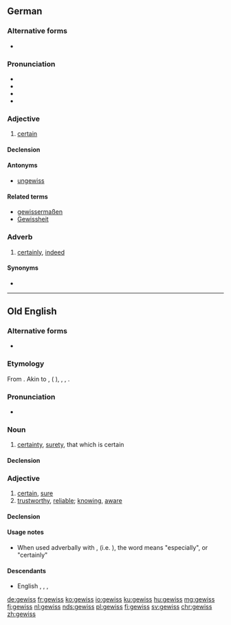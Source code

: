 ==German==

===Alternative forms===
* {{l|de|gewiß}} {{qualifier|obsolete}}

===Pronunciation===
* {{IPA|[ɡəˈvɪs]|lang=de}}
* {{audio|DE-gewiss.ogg|audio|lang=de}}
* {{audio|BY-gewiss.ogg|Audio (Bavarian)|lang=de}}
* {{rhymes|ɪs|lang=de}}

===Adjective===
{{de-adj|gewisser|gewissesten}}

# [[certain]]

====Declension====
{{de-decl-adj|gewiss|gewisser|gewissest}}

====Antonyms====
* [[ungewiss]]

====Related terms====
* [[gewissermaßen]]
* [[Gewissheit]]

===Adverb===
{{de-adv}}

# [[certainly]], [[indeed]]

====Synonyms====
* {{l|de|sicherlich}}

----

==Old English==

===Alternative forms===
* {{l|ang|ġewis}}

===Etymology===
From {{etyl|gem-pro|ang}} {{m|gem-pro|*gawissaz||certain}}. Akin to {{etyl|osx|-}} {{term|gewiss|lang=osx}}, {{etyl|odt|-}} {{term|gewisso|lang=odt}} ({{etyl|nl|-}} {{term|gewis|lang=nl}}), {{etyl|de|-}} {{term|gewiss||sure, certain|lang=de}}, {{etyl|ang|-}} {{term|witan||to know|lang=ang}}, {{etyl|ang|-}} {{m|ang|wīs||wise}}.

===Pronunciation===
* {{IPA|/jeˈwisː/|lang=ang}}

===Noun===
{{ang-noun|head=ġewiss|n}}

# [[certainty]], [[surety]], that which is certain

====Declension====
{{ang-decl-noun-a-n|gewiss|alt1=ġewiss}}

===Adjective===
{{ang-adj|head=ġewiss}}

# [[certain]], [[sure]]
# [[trustworthy]], [[reliable]]; [[knowing]], [[aware]]

====Declension====
{{ang-decl-adj|ġewis|ġewiss|nomsg=ġewiss}}

====Usage notes====
* When used adverbally with {{term|mid|lang=ang}}, (i.e. {{m|ang|mid ġewisse}}), the word means "especially", or "certainly"

====Descendants====
* English {{l/en|ywis}}, {{l/en|iwis}}, {{l/en|wis}}, {{l/en|wiss}}

[[de:gewiss]]
[[fr:gewiss]]
[[ko:gewiss]]
[[io:gewiss]]
[[ku:gewiss]]
[[hu:gewiss]]
[[mg:gewiss]]
[[fj:gewiss]]
[[nl:gewiss]]
[[nds:gewiss]]
[[pl:gewiss]]
[[fi:gewiss]]
[[sv:gewiss]]
[[chr:gewiss]]
[[zh:gewiss]]